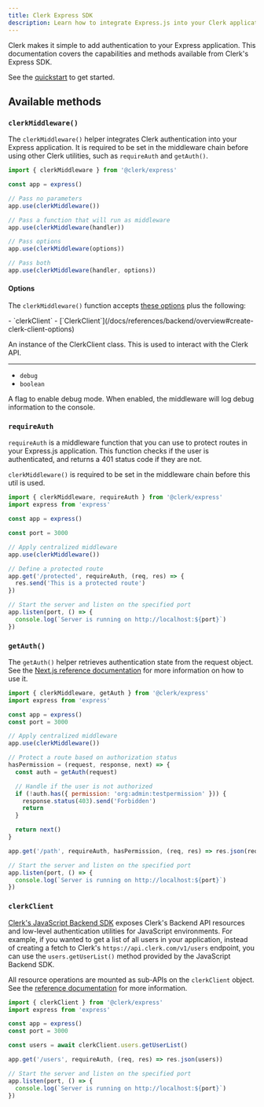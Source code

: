 ```yaml
---
title: Clerk Express SDK
description: Learn how to integrate Express.js into your Clerk application.
---
```


Clerk makes it simple to add authentication to your Express application. This documentation covers the capabilities and methods available from Clerk's Express SDK.

See the [quickstart](/docs/quickstarts/express) to get started.

## Available methods

### `clerkMiddleware()`

The `clerkMiddleware()` helper integrates Clerk authentication into your Express application. It is required to be set in the middleware chain before using other Clerk utilities, such as `requireAuth` and `getAuth()`.

```js
import { clerkMiddleware } from '@clerk/express'

const app = express()

// Pass no parameters
app.use(clerkMiddleware())

// Pass a function that will run as middleware
app.use(clerkMiddleware(handler))

// Pass options
app.use(clerkMiddleware(options))

// Pass both
app.use(clerkMiddleware(handler, options))
```

#### Options

The `clerkMiddleware()` function accepts [these options](https://clerk.com/docs/references/nextjs/clerk-middleware#clerk-middleware-options) plus the following:

<Properties>
  - `clerkClient`
  - [`ClerkClient`](/docs/references/backend/overview#create-clerk-client-options)

  An instance of the ClerkClient class. This is used to interact with the Clerk API.

  ---

  - `debug`
  - `boolean`

  A flag to enable debug mode. When enabled, the middleware will log debug information to the console.
</Properties>

### `requireAuth`

`requireAuth` is a middleware function that you can use to protect routes in your Express.js application. This function checks if the user is authenticated, and returns a 401 status code if they are not.

`clerkMiddleware()` is required to be set in the middleware chain before this util is used.

```js
import { clerkMiddleware, requireAuth } from '@clerk/express'
import express from 'express'

const app = express()

const port = 3000

// Apply centralized middleware
app.use(clerkMiddleware())

// Define a protected route
app.get('/protected', requireAuth, (req, res) => {
  res.send('This is a protected route')
})

// Start the server and listen on the specified port
app.listen(port, () => {
  console.log(`Server is running on http://localhost:${port}`)
})
```

### `getAuth()`

The `getAuth()` helper retrieves authentication state from the request object. See the [Next.js reference documentation](https://clerk.com/docs/references/nextjs/get-auth) for more information on how to use it.

```js
import { clerkMiddleware, getAuth } from '@clerk/express'
import express from 'express'

const app = express()
const port = 3000

// Apply centralized middleware
app.use(clerkMiddleware())

// Protect a route based on authorization status
hasPermission = (request, response, next) => {
  const auth = getAuth(request)

  // Handle if the user is not authorized
  if (!auth.has({ permission: 'org:admin:testpermission' })) {
    response.status(403).send('Forbidden')
    return
  }

  return next()
}

app.get('/path', requireAuth, hasPermission, (req, res) => res.json(req.auth))

// Start the server and listen on the specified port
app.listen(port, () => {
  console.log(`Server is running on http://localhost:${port}`)
})
```

### `clerkClient`

[Clerk's JavaScript Backend SDK](/docs/references/backend/overview) exposes Clerk's Backend API resources and low-level authentication utilities for JavaScript environments. For example, if you wanted to get a list of all users in your application, instead of creating a fetch to Clerk's `https://api.clerk.com/v1/users` endpoint, you can use the `users.getUserList()` method provided by the JavaScript Backend SDK.

All resource operations are mounted as sub-APIs on the `clerkClient` object. See the [reference documentation](/docs/references/backend/overview#usage) for more information.

```js
import { clerkClient } from '@clerk/express'
import express from 'express'

const app = express()
const port = 3000

const users = await clerkClient.users.getUserList()

app.get('/users', requireAuth, (req, res) => res.json(users))

// Start the server and listen on the specified port
app.listen(port, () => {
  console.log(`Server is running on http://localhost:${port}`)
})
```
